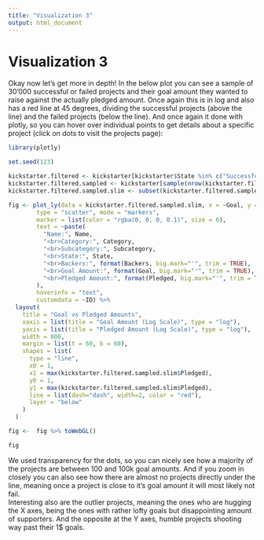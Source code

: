 ```yaml
---
title: "Visualization 3"
output: html_document
---
```

# Visualization 3

Okay now let's get more in depth! In the below plot you can see a sample of 30'000 successful or failed projects and their goal amount they wanted to raise against the actually pledged amount. Once again this is in log and also has a red line at 45 degrees, dividing the successful projects (above the line) and the failed projects (below the line). And once again it done with plotly, so you can hover over individual points to get details about a specific project (click on dots to visit the projects page):
```r
library(plotly)

set.seed(123)

kickstarter.filtered <- kickstarter[kickstarter$State %in% c("Successful", "Failed"), ]
kickstarter.filtered.sampled <- kickstarter[sample(nrow(kickstarter.filtered), 100000), ]
kickstarter.filtered.sampled.slim <- subset(kickstarter.filtered.sampled, select = -c(Country, Launched, Deadline))

fig <- plot_ly(data = kickstarter.filtered.sampled.slim, x = ~Goal, y = ~Pledged,
        type = "scatter", mode = "markers",
        marker = list(color = "rgba(0, 0, 0, 0.1)", size = 6),
        text = ~paste(
          "Name:", Name,
          "<br>Category:", Category,
          "<br>Subcategory:", Subcategory,
          "<br>State:", State,
          "<br>Backers:", format(Backers, big.mark="'", trim = TRUE),
          "<br>Goal Amount:", format(Goal, big.mark="'", trim = TRUE),
          "<br>Pledged Amount:", format(Pledged, big.mark="'", trim = TRUE)
        ),
        hoverinfo = "text",
        customdata = ~ID) %>%
  layout(
    title = "Goal vs Pledged Amounts",
    xaxis = list(title = "Goal Amount (Log Scale)", type = "log"),
    yaxis = list(title = "Pledged Amount (Log Scale)", type = "log"),
    width = 800,
    margin = list(t = 60, b = 60),
    shapes = list(
      type = "line",
      x0 = 1,
      x1 = max(kickstarter.filtered.sampled.slim$Pledged),
      y0 = 1,
      y1 = max(kickstarter.filtered.sampled.slim$Pledged),
      line = list(dash="dash", width=2, color = "red"),
      layer = "below"
    )
  )

fig <-  fig %>% toWebGL()

fig
```


<script>
// Add a listener for plotly click events
document.addEventListener('DOMContentLoaded', function() {
  const plot = document.getElementsByClassName('plotly')[2];
  if (plot) {
    plot.on('plotly_click', function(data) {
      // Get the customdata (URL) for the clicked point
      const id = data.points[0].customdata;
      if (id) {
        // Open the URL in a new browser tab
        window.open("https://www.kickstarter.com/projects/"+id+"/"+id, '_blank');
      }
    });
  }
});
</script>

We used transparency for the dots, so you can nicely see how a majority of the projects are between 100 and 100k goal amounts. And if you zoom in closely you can also see how there are almost no projects directly under the line, meaning once a project is close to it's goal amount it will most likely not fail.
<br>
Interesting also are the outlier projects, meaning the ones who are hugging the X axes, being the ones with rather lofty goals but disappointing amount of supporters. And the opposite at the Y axes, humble projects shooting way past their 1$ goals.